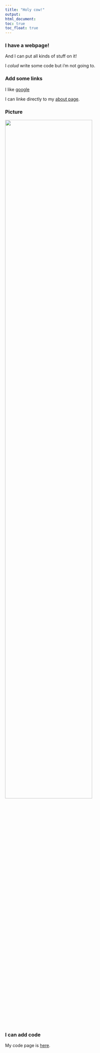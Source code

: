 ```yaml
---
title: "Holy cow!"
output: 
html_document: 
toc: true
toc_float: true
---
```


### I have a webpage!

And I can put all kinds of stuff on it!

I *colud* write some code but i'm not going to. 


### Add some links 


I like [google](https://www.google.com/)

I can linke directly to my [about page](about.html).


### Picture  
<img src="images/pig.jpg" style="width:75%">


### I can add code

My code page is [here](code.html).


